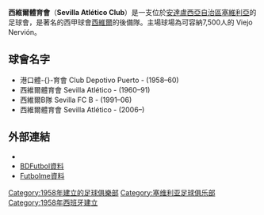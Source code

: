 {{expand|time=2017-04-02T10:21:03+00:00}}
{{unreferenced|time=2017-04-02T10:21:03+00:00}}
{{noteTA
|G1=足球
|T=zh-hans:塞维利亚竞技俱乐部;zh-hant:塞維利亞競技俱樂部;zh-hk:西維爾體育會;
|1=zh-hans:塞维利亚;zh-hant:塞維利亞;zh-hk:西維爾;
|2=zh-hans:竞技俱乐部;zh-hant:競技俱樂部;zh-hk:體育會;
}}
{{Infobox football club
| clubname  = 西維爾體育會<br> Sevilla Atlético
| image     = 
| fullname  = Sevilla Atlético Club
| founded   = 1958年
| ground    = [[Ciudad_Deportiva_José_Ramón_Cisneros_Palacios|Viejo Nervión]], [[Seville|Seville]],<br> [[Andalusia|Andalusia]], [[Spain|Spain]]
| capacity  = 6,000
| chairman  = José Castro Carmona
| manager   = Luis Tevenet
| league    = [[西班牙足球乙二級聯賽|西班牙足球乙二級聯賽]]
| season    = 2017–18
| position  = 西乙，第 22 位（降級）
| pattern_la1=|pattern_b1=_redleftsash|pattern_ra1=
| leftarm1=FFFFFF|body1=FFFFFF|rightarm1=FFFFFF|shorts1=000000|socks1=000000
| pattern_la2=|pattern_b2=|pattern_ra2=
| leftarm2=FF0000|body2=FF0000|rightarm2=FF0000|shorts2=FF0000|socks2=000000
}}
'''西維爾體育會'''（'''Sevilla Atlético Club'''）是一支位於[[安達盧西亞自治區|安達盧西亞自治區]][[塞維利亞|塞維利亞]]的足球會，是著名的西甲球會[[塞維利亞足球俱樂部|西維爾]]的後備隊。主場球場為可容納7,500人的 Viejo Nervión。

== 球會名字 ==
* 港口體-{}-育會 Club Depotivo Puerto - (1958–60) 
* 西維爾體育會 Sevilla Atlético - (1960–91)
* 西維爾B隊 Sevilla FC B - (1991–06)
* 西維爾體育會 Sevilla Atlético - (2006–)

== 外部連結 ==
* {{official website|http://www.sevillafc.es/}}{{es}}
* [http://www.bdfutbol.com/en/e/e65.html BDFutbol資料] {{Wayback|url=http://www.bdfutbol.com/en/e/e65.html |date=20200605004802 }}
* [http://www.futbolme.com/com/index_equipo.asp?id_equipo=861 Futbolme資料] {{Wayback|url=http://www.futbolme.com/com/index_equipo.asp?id_equipo=861 |date=20160303225407 }}{{es}}

{{DEFAULTSORT:Sevilla Atletico}}
[[Category:1958年建立的足球俱樂部|Category:1958年建立的足球俱樂部]]
[[Category:塞维利亚足球俱乐部|Category:塞维利亚足球俱乐部]]
[[Category:1958年西班牙建立|Category:1958年西班牙建立]]